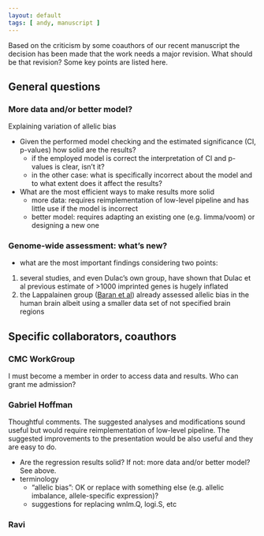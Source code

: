 ```yaml
---
layout: default
tags: [ andy, manuscript ]
---
```


Based on the criticism by some coauthors of our recent manuscript the decision has been made that the work needs a major revision.  What should be that revision?  Some key points are listed here.

## General questions

### More data and/or better model?

Explaining variation of allelic bias

* Given the performed model checking and the estimated significance (CI, p-values) how solid are the results?
    * if the employed model is correct the interpretation of CI and p-values is clear, isn't it?
    * in the other case: what is specifically incorrect about the model and to what extent does it affect the results?
* What are the most efficient ways to make results more solid
    * more data: requires reimplementation of low-level pipeline and has little use if the model is incorrect
    * better model: requires adapting an existing one (e.g. limma/voom) or designing a new one

### Genome-wide assessment: what's new?

* what are the most important findings considering two points:
1. several studies, and even Dulac's own group, have shown that Dulac et al previous estimate of >1000 imprinted genes is hugely inflated
1. the Lappalainen group ([Baran et al][Baran et al]) already assessed allelic bias in the human brain albeit using a smaller data set of not specified brain regions


## Specific collaborators, coauthors

### CMC WorkGroup

I must become a member in order to access data and results.  Who can grant me admission?

### Gabriel Hoffman

Thoughtful comments.  The suggested analyses and modifications sound useful but would require reimplementation of low-level pipeline.  The suggested improvements to the presentation would be also useful and they are easy to do.

* Are the regression results solid?  If not: more data and/or better model?  See above.
* terminology
    * "allelic bias": OK or replace with something else (e.g. allelic imbalance, allele-specific expression)?
    * suggestions for replacing wnlm.Q, logi.S, etc

### Ravi

[Baran et al]: https://www.ncbi.nlm.nih.gov/pmc/articles/PMC4484390/
